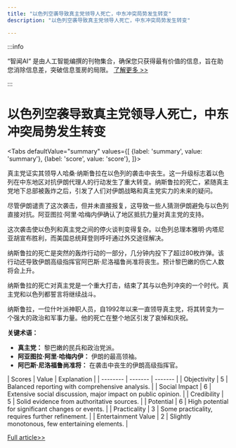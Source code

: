 ```yaml
---
title: "以色列空袭导致真主党领导人死亡，中东冲突局势发生转变"
description: "以色列空袭导致真主党领导人死亡，中东冲突局势发生转变"

---
```



:::info

“智闻AI“ 是由人工智能编撰的刊物集合，确保您只获得最有价值的信息，旨在助您消除信息差，突破信息茧房的局限。  [了解更多 >>](/)

:::

# 以色列空袭导致真主党领导人死亡，中东冲突局势发生转变


<Tabs
	defaultValue="summary"
	values={[
	{label: 'summary', value: 'summary'},
	{label: 'score', value: 'score'},
]}>
<TabItem value="summary">


真主党证实其领导人哈桑·纳斯鲁拉在以色列的袭击中丧生。这一升级标志着以色列在中东地区对抗伊朗代理人的行动发生了重大转变。纳斯鲁拉的死亡，紧随真主党地下总部被轰炸之后，引发了人们对伊朗战略和真主党实力的未来的疑问。

尽管伊朗谴责了这次袭击，但并未直接报复，这导致一些人猜测伊朗避免与以色列直接对抗。阿亚图拉·阿里·哈梅内伊确认了地区抵抗力量对真主党的支持。

这次袭击使以色列和真主党之间的停火谈判变得复杂。以色列总理本雅明·内塔尼亚胡宣布胜利，而美国总统拜登则呼吁通过外交途径解决。

纳斯鲁拉的死亡是突然的轰炸行动的一部分，几分钟内投下了超过80枚炸弹。该行动还导致伊朗高级指挥官阿巴斯·尼洛福鲁尚准将丧生。预计黎巴嫩的伤亡人数将会上升。

纳斯鲁拉的死亡对真主党是一个重大打击，结束了其与以色列冲突的一个时代。真主党和以色列都誓言将继续战斗。

纳斯鲁拉，一位什叶派神职人员，自1992年以来一直领导真主党，将其转变为一个强大的政治和军事力量。他的死亡在整个地区引发了哀悼和庆祝。

**关键术语：**
- **真主党：** 黎巴嫩的民兵和政治党派。
- **阿亚图拉·阿里·哈梅内伊：** 伊朗的最高领袖。
- **阿巴斯·尼洛福鲁尚准将：** 在袭击中丧生的伊朗高级指挥官。
</TabItem>
<TabItem value="score">
	| Scores     | Value   | Explanation |
	| -------- | ------- | ------- |
	| Objectivity  | 5    | Balanced reporting with comprehensive analysis.    |
	| Social Impact | 6     | Extensive social discussion, major impact on public opinion.    |
	| Credibility    | 5    | Solid evidence from authoritative sources.    |
	| Potential    | 6    | High potential for significant changes or events.    |
	| Practicality    | 3    | Some practicality, requires further refinement.    |
	| Entertainment Value    | 2    | Slightly monotonous, few entertaining elements.    |
</TabItem>
</Tabs>

[Full article>>](https://www.nytimes.com/2024/09/28/world/middleeast/nasrallah-israel-hezbollah-iran.html)
